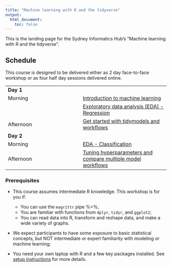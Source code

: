 ```yaml
---
title: "Machine learning with R and the tidyverse"
output:
  html_document:
    toc: false
---
```


This is the landing page for the Sydney Informatics Hub's  "Machine learning with R and the tidyverse". 

## Schedule

This course is designed to be delivered either as 2 day face-to-face workshop or as four half day sessions delivered online.

|  |  | 
| ------ | :------ | 
| **Day 1** | 
|  Morning  |  [Introduction to machine learning](docs/Introduction.html) |
|    |  [Exploratory data analysis (EDA) - Regression](docs/100_regression/step1.html) |
|  Afternoon  |  [Get started with tidymodels and workflows](docs/100_regression/step2.html) |   
| **Day 2** | 
|  Morning  |  [EDA - Classification](docs/200_classification/step1.html) |
|  Afternoon  |  [Tuning hyperparameters and compare multiple model workflows](docs/200_classification/step2.html)  | 

::: {.callout-important}

### Prerequisites

- This course assumes intermediate R knowledge. This workshop is for you if:

  + You can use the `magrittr` pipe %>%;
  + You are familiar with functions from `dplyr`, `tidyr`, and `ggplot2`;
  + You can read data into R, transform and reshape data, and make a wide variety of graphs.
- We expect participants to have some exposure to basic statistical concepts, but NOT intermediate or expert familiarity with modeling or machine learning;
- You need your own laptop with R and a few key packages installed. See [setup instructions](00_setup.qmd) for more details.
:::
